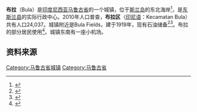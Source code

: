 {{Infobox settlement
| official_name =布拉
| native_name =Bula
| nickname =
| settlement_type =城镇
| image_skyline =
| image_flag =
| image_seal =
| image_map = 
| mapsize =
| map_caption =
|pushpin_map            = Maluku Topography
|pushpin_label_position = bottom
|pushpin_map_caption    = 布拉在[[马鲁古群岛|马鲁古群岛]]的位置
|pushpin_map1           = 
|pushpin_label_position1 =
|pushpin_map_caption1   = 
|coordinates_display    = inline,title
|coordinates_region     = ID
|subdivision_type       = 国家
|subdivision_name       = {{flag|Indonesia}}
|subdivision_type1      = [[印度尼西亚行政区划|省]]
|subdivision_name1      = [[马鲁古省|马鲁古省]]
|subdivision_type2      =县
|subdivision_name2      =[[东斯兰县|东斯兰县]]
|subdivision_type3      =
|subdivision_name3      =
|government_type        =
|leader_title           =
|leader_name            =
|leader_title1          =  <!-- for places with, say, both a mayor and a city manager -->
|leader_name1           =
|leader_title2          =
|leader_name2           =
|leader_title3          =
|leader_name3           =
|established_title      =  <!-- Settled -->
|established_date       =
|established_title2     =  <!-- Incorporated (town) -->
|established_date2      =
|established_title3     =  <!-- Incorporated (city) -->
|established_date3      =
|area_magnitude         =
|area_total_km2             =
|area_total_sq_mi        =
|area_land_km2              =
|area_land_sq_mi         =
|area_water_km2             =
|area_water_sq_mi        =
|area_water_percent     =
|area_urban_km2             =
|area_urban_sq_mi        =
|area_metro_km2             =
|area_metro_sq_mi        =
|population_as_of       = 2010
|population_note        = 
|population_total       = 24,037
|population_density_km2     =
|population_density_sq_mi =
|population_metro       =
|population_density_metro_km2 =
|population_density_metro_mi2 =
|population_urban       =
|population_density_urban_km2 =
|population_density_urban_mi2 =
|timezone               = 印尼东部时间
|utc_offset             = +9
|timezone_DST           =
|utc_offset_DST         =
|latd=3|latm=6|lats= 11|latNS=S
|longd=130|longm=29|longs=28|longEW=E
}}

'''布拉'''（Bula）是[[印度尼西亚|印度尼西亚]][[马鲁古省|马鲁古省]]的一个城镇，位于[[斯兰岛|斯兰岛]]的东北海岸<ref>{{cite web|url=http://www.indonesiatravelingguide.com/wp-content/uploads/2012/07/Seram.jpg|title=Seram Island (map)|publisher=Indonesiatravelingguide.com|accessdate=8 June 2015|archive-url=https://web.archive.org/web/20150924034517/http://www.indonesiatravelingguide.com/wp-content/uploads/2012/07/Seram.jpg|archive-date=2015-09-24|dead-url=yes}}</ref>，是[[东斯兰县|东斯兰县]]的实际行政中心。2010年人口普查，'''布拉区'''（[[印尼语|印尼语]]：Kecamatan Bula）共有人口24,037。城镇附近是Bula Fields，建于1919年，现有石油储备<ref name="Association1994">{{cite book|last=Association|first=Indonesian Petroleum|title=Proceedings of the Annual Convention - Indonesian Petroleum Association|url=https://books.google.com/books?id=Z4ZQAQAAIAAJ|year=1994|publisher=Indonesian Petroleum Association.}}</ref><ref name="Areas1994">{{cite book|title=Proceedings of the ... Session: Technical reports|url=https://books.google.com/books?id=X4MaAQAAIAAJ|year=1994|publisher=Committee for Co-ordination of Joint Prospecting for Mineral Resources in Asian Offshore Areas Project Office|isbn=978-974-89158-0-7|page=29|access-date=2017-03-15|archive-date=2020-02-01|archive-url=https://web.archive.org/web/20200201082741/https://books.google.com/books?id=X4MaAQAAIAAJ|dead-url=no}}</ref>。布拉的部分居民使用{{le|马西望语|Masiwang language|马西望语}}<ref name="Frawley2003">{{cite book|last=Frawley|first=William J.|title=International Encyclopedia of Linguistics|url=https://books.google.com/books?id=sl_dDVctycgC&pg=PA299|year=2003|publisher=Oxford University Press|isbn=978-0-19-513977-8|page=299}}</ref>。城镇东南有一座小机场。

==资料来源==

{{reflist}}

{{地理小作品}}

[[Category:马鲁古省城镇|Category:马鲁古省城镇]]

[[Category:马鲁古省|Category:马鲁古省]]